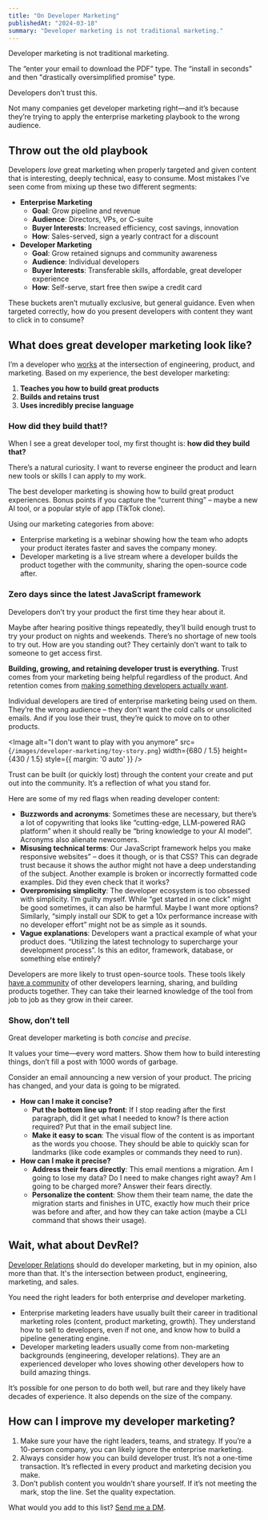 ```yaml
---
title: "On Developer Marketing"
publishedAt: "2024-03-18"
summary: "Developer marketing is not traditional marketing."
---
```


Developer marketing is not traditional marketing.

The “enter your email to download the PDF” type. The “install in seconds” and then "drastically oversimplified promise" type.

Developers don’t trust this.

Not many companies get developer marketing right—and it’s because they’re trying to apply the enterprise marketing playbook to the wrong audience.

## Throw out the old playbook

Developers _love_ great marketing when properly targeted and given content that is interesting, deeply technical, easy to consume. Most mistakes I’ve seen come from mixing up these two different segments:

- **Enterprise Marketing**
  - **Goal**: Grow pipeline and revenue
  - **Audience**: Directors, VPs, or C-suite
  - **Buyer Interests**: Increased efficiency, cost savings, innovation
  - **How**: Sales-served, sign a yearly contract for a discount
- **Developer Marketing**
  - **Goal**: Grow retained signups and community awareness
  - **Audience**: Individual developers
  - **Buyer Interests**: Transferable skills, affordable, great developer experience
  - **How**: Self-serve, start free then swipe a credit card

These buckets aren’t mutually exclusive, but general guidance. Even when targeted correctly, how do you present developers with content they want to click in to consume?

## What does great developer marketing look like?

I’m a developer who [works](/work) at the intersection of engineering, product, and marketing. Based on my experience, the best developer marketing:

1. **Teaches you how to build great products**
2. **Builds and retains trust**
3. **Uses incredibly precise language**

### How did they build that!?

When I see a great developer tool, my first thought is: **how did they build that?**

There’s a natural curiosity. I want to reverse engineer the product and learn new tools or skills I can apply to my work.

The best developer marketing is showing how to build great product experiences. Bonus points if you capture the “current thing” – maybe a new AI tool, or a popular style of app (TikTok clone).

<StaticTweet id="1744201046627356885" />

Using our marketing categories from above:

- Enterprise marketing is a webinar showing how the team who adopts your product iterates faster and saves the company money.
- Developer marketing is a live stream where a developer builds the product together with the community, sharing the open-source code after.

### Zero days since the latest JavaScript framework

Developers don’t try your product the first time they hear about it.

Maybe after hearing positive things repeatedly, they’ll build enough trust to try your product on nights and weekends. There’s no shortage of new tools to try out. How are you standing out? They certainly don’t want to talk to someone to get access first.

**Building, growing, and retaining developer trust is everything.** Trust comes from your marketing being helpful regardless of the product. And retention comes from [making something developers actually want](/blog/make-something-developers-want).

Individual developers are tired of enterprise marketing being used on them. They’re the wrong audience – they don’t want the cold calls or unsolicited emails. And if you lose their trust, they’re quick to move on to other products.

<Image
alt="I don't want to play with you anymore"
src={`/images/developer-marketing/toy-story.png`}
width={680 / 1.5}
height={430 / 1.5}
style={{ margin: '0 auto' }}
/>

Trust can be built (or quickly lost) through the content your create and put out into the community. It’s a reflection of what you stand for.

Here are some of my red flags when reading developer content:

- **Buzzwords and acronyms**: Sometimes these are necessary, but there’s a lot of copywriting that looks like “cutting-edge, LLM-powered RAG platform” when it should really be “bring knowledge to your AI model”. Acronyms also alienate newcomers.
- **Misusing technical terms**: Our JavaScript framework helps you make responsive websites” – does it though, or is that CSS? This can degrade trust because it shows the author might not have a deep understanding of the subject. Another example is broken or incorrectly formatted code examples. Did they even check that it works?
- **Overpromising simplicity**: The developer ecosystem is too obsessed with simplicity. I’m guilty myself. While “get started in one click” might be good sometimes, it can also be harmful. Maybe I want more options? Similarly, “simply install our SDK to get a 10x performance increase with no developer effort” might not be as simple as it sounds.
- **Vague explanations**: Developers want a practical example of what your product does. “Utilizing the latest technology to supercharge your development process”. Is this an editor, framework, database, or something else entirely?

Developers are more likely to trust open-source tools. These tools likely [have a community](https://janairis.medium.com/five-pillars-of-building-developer-communities-at-hashicorp-9c8f50198eb8) of other developers learning, sharing, and building products together. They can take their learned knowledge of the tool from job to job as they grow in their career.

### Show, don’t tell

Great developer marketing is both _concise_ and _precise_.

It values your time—every word matters. Show them how to build interesting things, don’t fill a post with 1000 words of garbage.

Consider an email announcing a new version of your product. The pricing has changed, and your data is going to be migrated.

- **How can I make it concise?**
  - **Put the bottom line up front**: If I stop reading after the first paragraph, did it get what I needed to know? Is there action required? Put that in the email subject line.
  - **Make it easy to scan**: The visual flow of the content is as important as the words you choose. They should be able to quickly scan for landmarks (like code examples or commands they need to run).
- **How can I make it precise?**
  - **Address their fears directly**: This email mentions a migration. Am I going to lose my data? Do I need to make changes right away? Am I going to be charged more? Answer their fears directly.
  - **Personalize the content**: Show them their team name, the date the migration starts and finishes in UTC, exactly how much their price was before and after, and how they can take action (maybe a CLI command that shows their usage).

## Wait, what about DevRel?

[Developer Relations](/blog/devrel-at-vercel) should do developer marketing, but in my opinion, also more than that. It's the intersection between product, engineering, marketing, and sales.

You need the right leaders for both enterprise _and_ developer marketing.

- Enterprise marketing leaders have usually built their career in traditional marketing roles (content, product marketing, growth). They understand how to sell to developers, even if not one, and know how to build a pipeline generating engine.
- Developer marketing leaders usually come from non-marketing backgrounds (engineering, developer relations). They are an experienced developer who loves showing other developers how to build amazing things.

It’s possible for one person to do both well, but rare and they likely have decades of experience. It also depends on the size of the company.

## How can I improve my developer marketing?

1. Make sure your have the right leaders, teams, and strategy. If you’re a 10-person company, you can likely ignore the enterprise marketing.
2. Always consider how you can build developer trust. It’s not a one-time transaction. It’s reflected in every product and marketing decision you make.
3. Don’t publish content you wouldn’t share yourself. If it’s not meeting the mark, stop the line. Set the quality expectation.

What would you add to this list? [Send me a DM](https://twitter.com/leeerob).
